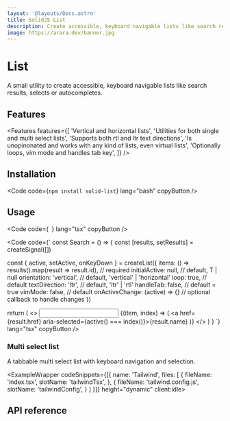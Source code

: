 ```yaml
---
layout: '@layouts/Docs.astro'
title: SolidJS List
description: Create accessible, keyboard navigable lists like search results, selects or autocompletes.
image: https://arara.dev/banner.jpg
---
```


# List

A small utility to create accessible, keyboard navigable lists like search results, selects or autocompletes.

<PackageInfo packageName="solid-list" />

## Features
<Features features={[
  'Vertical and horizontal lists',
  'Utilities for both single and multi select lists',
  'Supports both rtl and ltr text directions',
  'Is unopinonated and works with any kind of lists, even virtual lists',
  'Optionally loops, vim mode and handles tab key',
]} />

## Installation

<Code code={`
npm install solid-list
`} lang="bash" copyButton />

## Usage

<Code code={`
`} lang="tsx" copyButton />

<Code code={`
const Search = () => {
  const [results, setResults] = createSignal([])

  const { active, setActive, onKeyDown } = createList({
    items: () => results().map(result => result.id), // required
    initialActive: null, // default, T | null
    orientation: 'vertical', // default, 'vertical' | 'horizontal'
    loop: true, // default
    textDirection: 'ltr', // default, 'ltr' | 'rtl'
    handleTab: false, // default = true
    vimMode: false, // default
    onActiveChange: (active) => {} // optional callback to handle changes
  })

  return (
    <>
      <input onKeyDown={onKeyDown} />
      <For each={result}>
        {(item, index) => (
            <a href={result.href} aria-selected={active() === index()}>{result.name}<a>
        )}
      </For>
    </>
  )
}
`} lang="tsx" copyButton />

### Multi select list

A tabbable multi select list with keyboard navigation and selection.

<ExampleWrapper codeSnippets={[{
  name: 'Tailwind',
  files: [
    {
      fileName: 'index.tsx',
      slotName: 'tailwindTsx',
    },
    {
      fileName: 'tailwind.config.js',
      slotName: 'tailwindConfig',
    }
  ]
}]} height="dynamic" client:idle>
  <MultiExample client:idle />
  <RawCode slot="tailwindTsx" code={MultiTailwindTsx} lang="tsx" />
  <RawCode slot="tailwindConfig" code={TailwindConfig} lang="js" />
</ExampleWrapper>

## API reference

<ApiReference library={List} />
